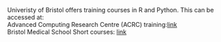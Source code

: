 <!-- Got any organisation information on where to learn R or Python? Does your institute run carpentries training or data science help? Include it below. -->

Univeristy of Bristol offers training courses in R and Python. This can be accessed at:  
Advanced Computing Research Centre (ACRC) training:[link](https://www.bristol.ac.uk/acrc/acrc-training/)  
Bristol Medical School Short courses: [link](https://www.bristol.ac.uk/medical-school/study/short-courses/) 
